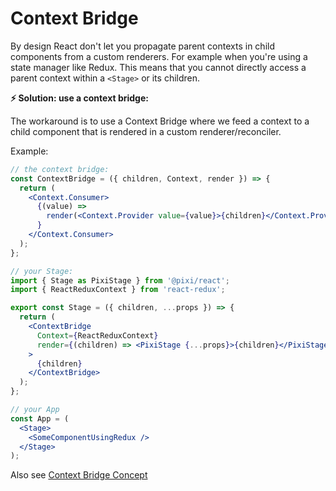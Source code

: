 # Context Bridge

By design React don't let you propagate parent contexts in child components from a custom renderers. For example when you're using a state manager like Redux.
This means that you cannot directly access a parent context within a `<Stage>` or its children.

**⚡️ Solution: use a context bridge:**

The workaround is to use a Context Bridge where we feed a context to a child component that is rendered in a custom renderer/reconciler.

Example:

```jsx
// the context bridge:
const ContextBridge = ({ children, Context, render }) => {
  return (
    <Context.Consumer>
      {(value) =>
        render(<Context.Provider value={value}>{children}</Context.Provider>)
      }
    </Context.Consumer>
  );
};

// your Stage:
import { Stage as PixiStage } from '@pixi/react';
import { ReactReduxContext } from 'react-redux';

export const Stage = ({ children, ...props }) => {
  return (
    <ContextBridge
      Context={ReactReduxContext}
      render={(children) => <PixiStage {...props}>{children}</PixiStage>}
    >
      {children}
    </ContextBridge>
  );
};

// your App
const App = (
  <Stage>
    <SomeComponentUsingRedux />
  </Stage>
);
```

Also see [Context Bridge Concept](https://standard.ai/blog/introducing-standard-view-and-react-three-fiber-context-bridge/)

